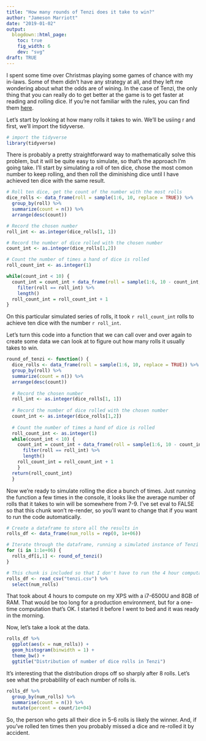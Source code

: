 ```yaml
---
title: "How many rounds of Tenzi does it take to win?"
author: "Jameson Marriott"
date: "2019-01-02"
output:
  blogdown::html_page:
    toc: true
    fig_width: 6
    dev: "svg"
draft: TRUE
---
```


I spent some time over Christmas playing some games of chance with my in-laws. Some of them didn't have any strategy at all, and they left me wondering about what the odds are of wining. In the case of Tenzi, the only thing that you can really do to get better at the game is to get faster at reading and rolling dice. If you're not familiar with the rules, you can find them [here](https://ilovetenzi.com/rules/).

Let's start by looking at how many rolls it takes to win. We'll be usiing r and first, we'll import the tidyverse. 

```r
# import the tidyverse
library(tidyverse)
```

There is probably a pretty straightforward way to mathematically solve this problem, but it will be quite easy to simulate, so that's the approach I'm going take. I'll start by simulating a roll of ten dice, chose the most comon number to keep rolling, and then roll the diminishing dice until I have achieved ten dice with the same result. 

```r

# Roll ten dice, get the count of the number with the most rolls
dice_rolls <- data_frame(roll = sample(1:6, 10, replace = TRUE)) %>%
  group_by(roll) %>%
  summarize(count = n()) %>%
  arrange(desc(count))

# Record the chosen number
roll_int <- as.integer(dice_rolls[1, 1])

# Record the number of dice rolled with the chosen number
count_int <- as.integer(dice_rolls[1,2])

# Count the number of times a hand of dice is rolled
roll_count_int <- as.integer(1)

while(count_int < 10) {
  count_int = count_int + data_frame(roll = sample(1:6, 10 - count_int, replace = TRUE)) %>%
    filter(roll == roll_int) %>%
    length()
  roll_count_int = roll_count_int + 1
}
```

On this particular simulated series of rolls, it took `r roll_count_int` rolls to achieve ten dice with the number `r roll_int`.

Let's turn this code into a function that we can call over and over again to create some data we can look at to figure out how many rolls it usually takes to win. 

```r
round_of_tenzi <- function() {
  dice_rolls <- data_frame(roll = sample(1:6, 10, replace = TRUE)) %>%
  group_by(roll) %>%
  summarize(count = n()) %>%
  arrange(desc(count))
  
  # Record the chosen number
  roll_int <- as.integer(dice_rolls[1, 1])
  
  # Record the number of dice rolled with the chosen number
  count_int <- as.integer(dice_rolls[1,2])
  
  # Count the number of times a hand of dice is rolled
  roll_count_int <- as.integer(1)
  while(count_int < 10) {
    count_int = count_int + data_frame(roll = sample(1:6, 10 - count_int, replace = TRUE)) %>%
      filter(roll == roll_int) %>%
      length()
    roll_count_int = roll_count_int + 1
    }
  return(roll_count_int)
  }
```

Now we're ready to simulate rolling the dice a bunch of times. Just running the function a few times in the console, it looks like the average number of rolls that it takes to win will be somewhere from 7-9. I've set eval to FALSE so that this chunk won't re-render, so you'll want to change that if you want to run the code automatically. 

```r
# Create a dataframe to store all the results in
rolls_df <- data_frame(num_rolls = rep(0, 1e+06))

# Iterate through the dataframe, running a simulated instance of Tenzi for each row
for (i in 1:1e+06) {
  rolls_df[i,1] <- round_of_tenzi()
}
```
```r
# This chunk is included so that I don't have to run the 4 hour computation over-and-over again. 
rolls_df <- read_csv("tenzi.csv") %>%
  select(num_rolls)
```

That took about 4 hours to compute on my XPS with a i7-6500U and 8GB of RAM. That would be too long for a production environment, but for a one-time computation that's OK. I started it before I went to bed and it was ready in the morning. 

Now, let's take a look at the data. 

```r
rolls_df %>%
  ggplot(aes(x = num_rolls)) +
  geom_histogram(binwidth = 1) +
  theme_bw() +
  ggtitle("Distribution of number of dice rolls in Tenzi")
```


It's interesting that the distribution drops off so sharply after 8 rolls. Let's see what the probablility of each number of rolls is. 

```r
rolls_df %>%
  group_by(num_rolls) %>%
  summarise(count = n()) %>%
  mutate(percent = count/1e+04)
```

So, the person who gets all their dice in 5-6 rolls is likely the winner. And, if you've rolled ten times then you probably missed a dice and re-rolled it by accident. 